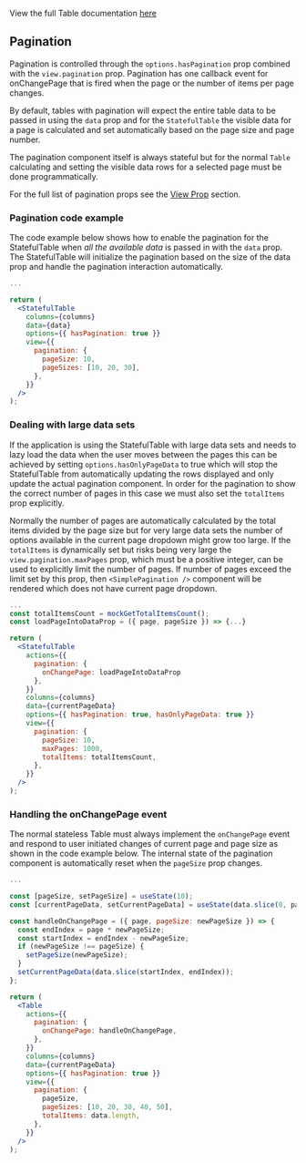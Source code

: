 View the full Table documentation [here](/docs/1-watson-iot-table--playground)

## Pagination

Pagination is controlled through the `options.hasPagination` prop combined with the `view.pagination`
prop. Pagination has one callback event for onChangePage that is fired when the page or the number of
items per page changes.

By default, tables with pagination will expect the entire table data to be passed in using the `data`
prop and for the `StatefulTable` the visible data for a page is calculated and set automatically based
on the page size and page number.

The pagination component itself is always stateful but for the normal `Table` calculating and setting
the visible data rows for a selected page must be done programmatically.

For the full list of pagination props see the
[View Prop](/docs/1-watson-iot-table--playground#view-prop) section.

### Pagination code example

The code example below shows how to enable the pagination for the StatefulTable when _all the available
data_ is passed in with the `data` prop. The StatefulTable will initialize the pagination based on the
size of the data prop and handle the pagination interaction automatically.

```jsx
...

return (
  <StatefulTable
    columns={columns}
    data={data}
    options={{ hasPagination: true }}
    view={{
      pagination: {
        pageSize: 10,
        pageSizes: [10, 20, 30],
      },
    }}
  />
);
```

### Dealing with large data sets

If the application is using the StatefulTable with large data sets and needs to lazy load the data when
the user moves between the pages this can be achieved by setting `options.hasOnlyPageData` to true which
will stop the StatefulTable from automatically updating the rows displayed and only update the actual
pagination component. In order for the pagination to show the correct number of pages in this case we
must also set the `totalItems` prop explicitly.

Normally the number of pages are automatically calculated by the total items divided by the page size but
for very large data sets the number of options available in the current page dropdown might grow too large.
If the `totalItems` is dynamically set but risks being very large the `view.pagination.maxPages` prop,
which must be a positive integer, can be used to explicitly limit the number of pages. If number of pages
exceed the limit set by this prop, then `<SimplePagination />` component will be rendered which does not 
have current page dropdown.

```jsx
...
const totalItemsCount = mockGetTotalItemsCount();
const loadPageIntoDataProp = ({ page, pageSize }) => {...}

return (
  <StatefulTable
    actions={{
      pagination: {
        onChangePage: loadPageIntoDataProp
      },
    }}
    columns={columns}
    data={currentPageData}
    options={{ hasPagination: true, hasOnlyPageData: true }}
    view={{
      pagination: {
        pageSize: 10,
        maxPages: 1000,
        totalItems: totalItemsCount,
      },
    }}
  />
);
```

### Handling the onChangePage event

The normal stateless Table must always implement the `onChangePage` event and respond to user initiated
changes of current page and page size as shown in the code example below. The internal state of the
pagination component is automatically reset when the `pageSize` prop changes.

```jsx
...

const [pageSize, setPageSize] = useState(10);
const [currentPageData, setCurrentPageData] = useState(data.slice(0, pageSize));

const handleOnChangePage = ({ page, pageSize: newPageSize }) => {
  const endIndex = page * newPageSize;
  const startIndex = endIndex - newPageSize;
  if (newPageSize !== pageSize) {
    setPageSize(newPageSize);
  }
  setCurrentPageData(data.slice(startIndex, endIndex));
};

return (
  <Table
    actions={{
      pagination: {
        onChangePage: handleOnChangePage,
      },
    }}
    columns={columns}
    data={currentPageData}
    options={{ hasPagination: true }}
    view={{
      pagination: {
        pageSize,
        pageSizes: [10, 20, 30, 40, 50],
        totalItems: data.length,
      },
    }}
  />
);

```
